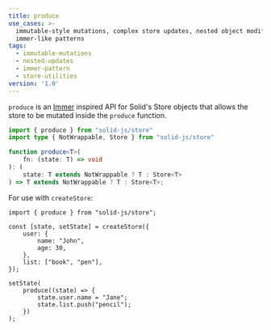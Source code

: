 ```yaml
---
title: produce
use_cases: >-
  immutable-style mutations, complex store updates, nested object modifications,
  immer-like patterns
tags:
  - immutable-mutations
  - nested-updates
  - immer-pattern
  - store-utilities
version: '1.0'
---
```


`produce` is an [Immer](https://immerjs.github.io/immer/) inspired API for Solid's Store objects that allows the store to be mutated inside the `produce` function.

```ts
import { produce } from "solid-js/store"
import type { NotWrappable, Store } from "solid-js/store"

function produce<T>(
	fn: (state: T) => void
): (
	state: T extends NotWrappable ? T : Store<T>
) => T extends NotWrappable ? T : Store<T>;
```

For use with `createStore`:

```tsx
import { produce } from "solid-js/store";

const [state, setState] = createStore({
	user: {
		name: "John",
		age: 30,
	},
	list: ["book", "pen"],
});

setState(
	produce((state) => {
		state.user.name = "Jane";
		state.list.push("pencil");
	})
);
```
